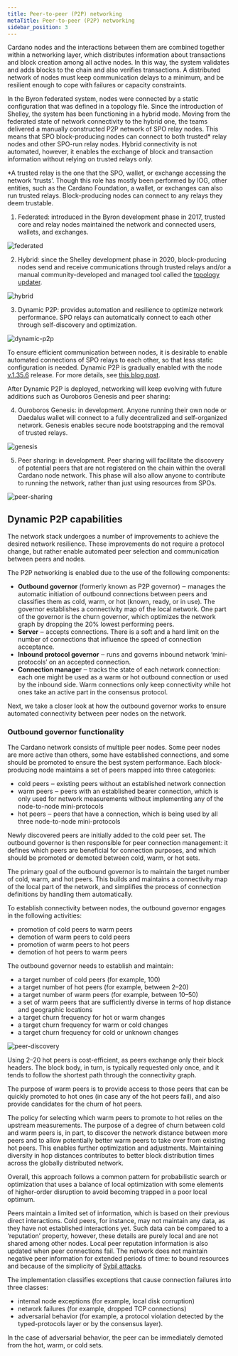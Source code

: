 ```yaml
---
title: Peer-to-peer (P2P) networking
metaTitle: Peer-to-peer (P2P) networking
sidebar_position: 3
---
```


Cardano nodes and the interactions between them are combined together within a
networking layer, which distributes information about transactions and block
creation among all active nodes. In this way, the system validates and adds
blocks to the chain and also verifies transactions. A distributed network of
nodes must keep communication delays to a minimum, and be resilient enough to
cope with failures or capacity constraints.

In the Byron federated system, nodes were connected by a static configuration
that was defined in a topology file. Since the introduction of Shelley, the
system has been functioning in a hybrid mode. Moving from the federated state of
network connectivity to the hybrid one, the teams delivered a manually
constructed P2P network of SPO relay nodes. This means that SPO block-producing
nodes can connect to both trusted\* relay nodes and other SPO-run relay nodes.
Hybrid connectivity is not automated, however, it enables the exchange of block
and transaction information without relying on trusted relays only.

\*A trusted relay is the one that the SPO, wallet, or exchange accessing the
network ‘trusts’. Though this role has mostly been performed by IOG, other
entities, such as the Cardano Foundation, a wallet, or exchanges can also run
trusted relays. Block-producing nodes can connect to any relays they deem
trustable.

1. Federated: introduced in the Byron development phase in 2017, trusted core
   and relay nodes maintained the network and connected users, wallets, and
   exchanges.

![federated](https://ucarecdn.com/dcd6bf70-5c73-4fbc-8683-1f199e8f554b/)

2. Hybrid: since the Shelley development phase in 2020, block-producing nodes
   send and receive communications through trusted relays and/or a manual
   community-developed and managed tool called the
   [topology updater](https://github.com/cardano-community/guild-operators/blob/alpha/docs/Scripts/topologyupdater.md).

![hybrid](https://ucarecdn.com/3e7d4b86-040c-416a-9eda-076e8ffe41c9/)

3. Dynamic P2P: provides automation and resilience to optimize network
   performance. SPO relays can automatically connect to each other through
   self-discovery and optimization.

![dynamic-p2p](https://ucarecdn.com/48167b72-9192-42e0-a367-5f3e40612388/)

To ensure efficient communication between nodes, it is desirable to enable
automated connections of SPO relays to each other, so that less static
configuration is needed. Dynamic P2P is gradually enabled with the node
[v.1.35.6](https://github.com/input-output-hk/cardano-node/releases/tag/1.35.6)
release. For more details, see
[this blog post](https://iohk.io/en/blog/posts/2023/03/16/dynamic-p2p-is-coming-to-cardano/).

After Dynamic P2P is deployed, networking will keep evolving with future
additions such as Ouroboros Genesis and peer sharing:

4. Ouroboros Genesis: in development. Anyone running their own node or Daedalus
   wallet will connect to a fully decentralized and self-organized network.
   Genesis enables secure node bootstrapping and the removal of trusted relays.

![genesis](https://ucarecdn.com/9ce084f4-28d6-4557-919e-d60a18ded168/)

5. Peer sharing: in development. Peer sharing will facilitate the discovery of
   potential peers that are not registered on the chain within the overall
   Cardano node network. This phase will also allow anyone to contribute to
   running the network, rather than just using resources from SPOs.

![peer-sharing](https://ucarecdn.com/9359a2da-a6ed-4edd-89b4-508ae96145e7/)

## Dynamic P2P capabilities

The network stack undergoes a number of improvements to achieve the desired
network resilience. These improvements do not require a protocol change, but
rather enable automated peer selection and communication between peers and
nodes.

The P2P networking is enabled due to the use of the following components:

- **Outbound governor** (formerly known as P2P governor) ‒ manages the automatic
  initiation of outbound connections between peers and classifies them as cold,
  warm, or hot (known, ready, or in use). The governor establishes a
  connectivity map of the local network. One part of the governor is the churn
  governor, which optimizes the network graph by dropping the 20% lowest
  performing peers.
- **Server** ‒ accepts connections. There is a soft and a hard limit on the
  number of connections that influence the speed of connection acceptance.
- **Inbound protocol governor** ‒ runs and governs inbound network
  ‘mini-protocols’ on an accepted connection.
- **Connection manager** ‒ tracks the state of each network connection: each one
  might be used as a warm or hot outbound connection or used by the inbound
  side. Warm connections only keep connectivity while hot ones take an active
  part in the consensus protocol.

Next, we take a closer look at how the outbound governor works to ensure
automated connectivity between peer nodes on the network.

### Outbound governor functionality

The Cardano network consists of multiple peer nodes. Some peer nodes are more
active than others, some have established connections, and some should be
promoted to ensure the best system performance. Each block-producing node
maintains a set of peers mapped into three categories:

- cold peers ‒ existing peers without an established network connection
- warm peers ‒ peers with an established bearer connection, which is only used
  for network measurements without implementing any of the node-to-node
  mini-protocols
- hot peers ‒ peers that have a connection, which is being used by all three
  node-to-node mini-protocols

Newly discovered peers are initially added to the cold peer set. The outbound
governor is then responsible for peer connection management: it defines which
peers are beneficial for connection purposes, and which should be promoted or
demoted between cold, warm, or hot sets.

The primary goal of the outbound governor is to maintain the target number of
cold, warm, and hot peers. This builds and maintains a connectivity map of the
local part of the network, and simplifies the process of connection definitions
by handling them automatically.

To establish connectivity between nodes, the outbound governor engages in the
following activities:

- promotion of cold peers to warm peers
- demotion of warm peers to cold peers
- promotion of warm peers to hot peers
- demotion of hot peers to warm peers

The outbound governor needs to establish and maintain:

- a target number of cold peers (for example, 100)
- a target number of hot peers (for example, between 2–20)
- a target number of warm peers (for example, between 10–50)
- a set of warm peers that are sufficiently diverse in terms of hop distance and
  geographic locations
- a target churn frequency for hot or warm changes
- a target churn frequency for warm or cold changes
- a target churn frequency for cold or unknown changes

![peer-discovery](https://ucarecdn.com/b6bae79e-5960-4d4e-9f6c-993a100b01c3/)

Using 2–20 hot peers is cost-efficient, as peers exchange only their block
headers. The block body, in turn, is typically requested only once, and it tends
to follow the shortest path through the connectivity graph.

The purpose of warm peers is to provide access to those peers that can be
quickly promoted to hot ones (in case any of the hot peers fail), and also
provide candidates for the churn of hot peers.

The policy for selecting which warm peers to promote to hot relies on the
upstream measurements. The purpose of a degree of churn between cold and warm
peers is, in part, to discover the network distance between more peers and to
allow potentially better warm peers to take over from existing hot peers. This
enables further optimization and adjustments. Maintaining diversity in hop
distances contributes to better block distribution times across the globally
distributed network.

Overall, this approach follows a common pattern for probabilistic search or
optimization that uses a balance of local optimization with some elements of
higher-order disruption to avoid becoming trapped in a poor local optimum.

Peers maintain a limited set of information, which is based on their previous
direct interactions. Cold peers, for instance, may not maintain any data, as
they have not established interactions yet. Such data can be compared to a
‘reputation’ property, however, these details are purely local and are not
shared among other nodes. Local peer reputation information is also updated when
peer connections fail. The network does not maintain negative peer information
for extended periods of time: to bound resources and because of the simplicity
of
[Sybil attacks](https://iohk.io/en/blog/posts/2018/10/29/preventing-sybil-attacks/).

The implementation classifies exceptions that cause connection failures into
three classes:

- internal node exceptions (for example, local disk corruption)
- network failures (for example, dropped TCP connections)
- adversarial behavior (for example, a protocol violation detected by the
  typed-protocols layer or by the consensus layer).

In the case of adversarial behavior, the peer can be immediately demoted from
the hot, warm, or cold sets.
